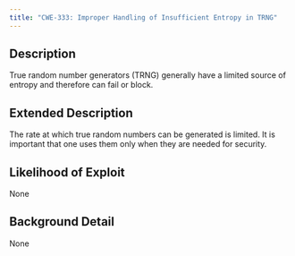 ```yaml
---
title: "CWE-333: Improper Handling of Insufficient Entropy in TRNG"
---
```


## Description
True random number generators (TRNG) generally have a limited source of entropy and therefore can fail or block.

## Extended Description
The rate at which true random numbers can be generated is limited. It is important that one uses them only when they are needed for security.

## Likelihood of Exploit
None

## Background Detail
None
        